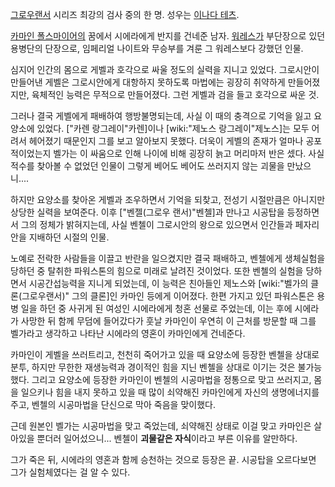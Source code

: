 [[그로우랜서]] 시리즈 최강의 검사 중의 한 명. 성우는 [[이나다 테츠]]. 

[[카마인 폴스마이어]]의 꿈에서 시에라에게 반지를 건네준 남자. [[워레스]]가 부단장으로 있던 용병단의 단장으로, 임페리얼 나이트와 무승부를 겨룬 그 워레스보다 강했던 인물.

심지어 인간의 몸으로 게벨과 호각으로 싸울 정도의 실력을 지니고 있었다. 그로시안이 만들어낸 게벨은 그로시안에게 대항하지 못하도록 마법에는 굉장히 취약하게 만들어졌지만, 육체적인 능력은 무적으로 만들어졌다. 그런 게벨과 검을 들고 호각으로 싸운 것.

그러나 결국 게벨에게 패배하여 행방불명되는데, 사실 이 때의 충격으로 기억을 잃고 요양소에 있었다. ["카렌 랑그레이"카렌]이나 [wiki:"제노스 랑그레이"제노스]는 모두 어려서 헤어졌기 때문인지 그를 보고 알아보지 못했다. 더욱이 게벨의 존재가 얼마나 공포적이었는지 벨가는 이 싸움으로 인해 나이에 비해 굉장히 늙고 머리마저 반은 셌다. 사실 적수를 찾아볼 수 없었던 인물이 그렇게 베어도 베어도 쓰러지지 않는 괴물을 만났으니....

하지만 요양소를 찾아온 게벨과 조우하면서 기억을 되찾고, 전성기 시절만큼은 아니지만 상당한 실력을 보여준다. 이후 ["벤젤(그로우 랜서)"벤첼]과 만나고 시공탑을 등정하면서 그의 정체가 밝혀지는데, 사실 벤첼이 그로시안의 왕으로 있으면서 인간들과 페자리안을 지배하던 시절의 인물.

노예로 전락한 사람들을 이끌고 반란을 일으켰지만 결국 패배하고, 벤첼에게 생체실험을 당하던 중 탈취한 파워스톤의 힘으로 미래로 날려진 것이었다. 또한 벤첼의 실험을 당하면서 시공간섭능력을 지니게 되었는데, 이 능력은 친아들인 제노스와 [wiki:"벨가의 클론(그로우랜서)" 그의 클론]인 카마인 등에게 이어졌다. 한편 가지고 있던 파워스톤은 용병 일을 하던 중 사귀게 된 여성인 시에라에게 청혼 선물로 주었는데, 이는 후에 시에라가 사망한 뒤 함께 무덤에 들어갔다가 훗날 카마인이 우연히 이 근처를 방문할 때 그를 벨가라고 생각하고 나타난 시에라의 영혼이 카마인에게 건네준다. 

카마인이 게벨을 쓰러트리고, 천천히 죽어가고 있을 때 요양소에 등장한 벤첼을 상대로 분투, 하지만 무한한 재생능력과 경이적인 힘을 지닌 벤첼을 상대로 이기는 것은 불가능했다. 그리고 요양소에 등장한 카마인이 벤첼의 시공마법을 정통으로 맞고 쓰러지고, 몸을 일으키나 힘을 내지 못하고 있을 때 많이 쇠약해진 카마인에게 자신의 생명에너지를 주고, 벤첼의 시공마법을 단신으로 막아 죽음을 맞이했다.

근데 원본인 벨가는 시공마법을 맞고 죽었는데, 쇠약해진 상태로 이걸 맞고 카마인은 살아있을 뿐더러 일어섰으니... 벤첼이 '''괴물같은 자식'''이라고 부른 이유를 알만하다.

그가 죽은 뒤, 시에라의 영혼과 함께 승천하는 것으로 등장은 끝.
시공탑을 오르다보면 그가 실험체였다는 걸 알 수 있다.
